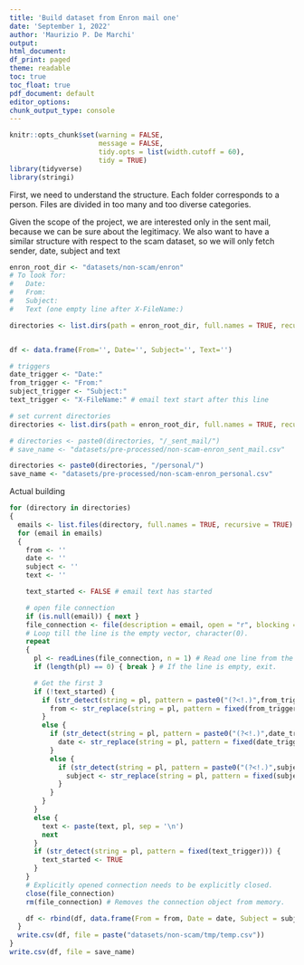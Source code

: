 ```yaml
---
title: 'Build dataset from Enron mail one'
date: 'September 1, 2022'
author: 'Maurizio P. De Marchi'
output:
html_document:
df_print: paged
theme: readable
toc: true
toc_float: true
pdf_document: default
editor_options:
chunk_output_type: console
---
```



```r
knitr::opts_chunk$set(warning = FALSE,
                      message = FALSE,
                      tidy.opts = list(width.cutoff = 60),
                      tidy = TRUE)
library(tidyverse)
library(stringi)
```

First, we need to understand the structure.
Each folder corresponds to a person.
Files are divided in too many and too diverse categories.

Given the scope of the project, we are interested only in the sent mail, because we can be sure about the legitimacy. We also want to have a similar structure with respect to the scam dataset, so we will only fetch sender, date, subject and text

```r
enron_root_dir <- "datasets/non-scam/enron"
# To look for:
#   Date:
#   From:
#   Subject:
#   Text (one empty line after X-FileName:)

directories <- list.dirs(path = enron_root_dir, full.names = TRUE, recursive = FALSE) # we only want the first one


df <- data.frame(From='', Date='', Subject='', Text='')

# triggers
date_trigger <- "Date:"
from_trigger <- "From:"
subject_trigger <- "Subject:"
text_trigger <- "X-FileName:" # email text start after this line


```

```r
# set current directories
directories <- list.dirs(path = enron_root_dir, full.names = TRUE, recursive = FALSE) # we only want the first one

# directories <- paste0(directories, "/_sent_mail/")
# save_name <- "datasets/pre-processed/non-scam-enron_sent_mail.csv"

directories <- paste0(directories, "/personal/")
save_name <- "datasets/pre-processed/non-scam-enron_personal.csv"

```
Actual building
```r
for (directory in directories)
{
  emails <- list.files(directory, full.names = TRUE, recursive = TRUE)
  for (email in emails)
  {
    from <- ''
    date <- ''
    subject <- ''
    text <- ''

    text_started <- FALSE # email text has started

    # open file connection
    if (is.null(email)) { next }
    file_connection <- file(description = email, open = "r", blocking = TRUE)
    # Loop till the line is the empty vector, character(0).
    repeat
    {
      pl <- readLines(file_connection, n = 1) # Read one line from the connection
      if (length(pl) == 0) { break } # If the line is empty, exit.

      # Get the first 3
      if (!text_started) {
        if (str_detect(string = pl, pattern = paste0("(?<!.)",from_trigger, "(.*?)"))) {
          from <- str_replace(string = pl, pattern = fixed(from_trigger), replacement = '')
        }
        else {
          if (str_detect(string = pl, pattern = paste0("(?<!.)",date_trigger,"(.*?)"))) {
            date <- str_replace(string = pl, pattern = fixed(date_trigger), replacement = '')
          }
          else {
            if (str_detect(string = pl, pattern = paste0("(?<!.)",subject_trigger,"(.*?)"))) {
              subject <- str_replace(string = pl, pattern = fixed(subject_trigger), replacement = '')
            }
          }
        }
      }
      else {
        text <- paste(text, pl, sep = '\n')
        next
      }
      if (str_detect(string = pl, pattern = fixed(text_trigger))) {
        text_started <- TRUE
      }
    }
    # Explicitly opened connection needs to be explicitly closed.
    close(file_connection)
    rm(file_connection) # Removes the connection object from memory.

    df <- rbind(df, data.frame(From = from, Date = date, Subject = subject, Text = text))
  }
  write.csv(df, file = paste("datasets/non-scam/tmp/temp.csv"))
}
write.csv(df, file = save_name)
```
